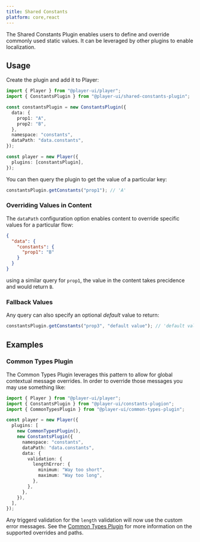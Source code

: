 ```yaml
---
title: Shared Constants
platform: core,react
---
```



The Shared Constants Plugin enables users to define and override commonly used static values. It can be leveraged by other plugins to enable localization.

## Usage

<PlatformTabs>
  <Fragment slot='core'>
    
Create the plugin and add it to Player:

```ts
import { Player } from "@player-ui/player";
import { ConstantsPlugin } from "@player-ui/shared-constants-plugin";

const constantsPlugin = new ConstantsPlugin({
  data: {
    prop1: "A",
    prop2: "B",
  },
  namespace: "constants",
  dataPath: "data.constants",
});

const player = new Player({
  plugins: [constantsPlugin],
});
```

You can then query the plugin to get the value of a particular key:

```js
constantsPlugin.getConstants("prop1"); // 'A'
```

  </Fragment>
</PlatformTabs>

### Overriding Values in Content

The `dataPath` configuration option enables content to override specific values for a particular flow:

```json
{
  "data": {
    "constants": {
      "prop1": "B"
    }
  }
}
```

using a similar query for `prop1`, the value in the content takes precidence and would return `B`.

### Fallback Values

Any query can also specify an optional _default_ value to return:

```js
constantsPlugin.getConstants("prop3", "default value"); // 'default value'
```

## Examples

### Common Types Plugin

The Common Types Plugin leverages this pattern to allow for global contextual message overrides. In order to override those messages you may use something like:

```ts
import { Player } from "@player-ui/player";
import { ConstantsPlugin } from "@player-ui/constants-plugion";
import { CommonTypesPlugin } from "@player-ui/common-types-plugin";

const player = new Player({
  plugins: [
    new CommonTypesPlugin(),
    new ConstantsPlugin({
      namespace: "constants",
      dataPath: "data.constants",
      data: {
        validation: {
          lengthError: {
            minimum: "Way too short",
            maximum: "Way too long",
          },
        },
      },
    }),
  ],
});
```

Any triggerd validation for the `length` validation will now use the custom error messages. See the [Common Types Plugin](./common-types) for more information on the supported overrides and paths.
